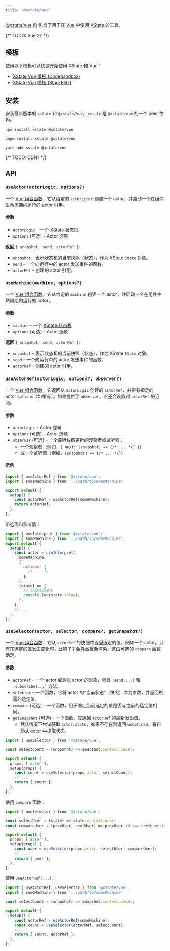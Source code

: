 ```yaml
---
title: '@xstate/vue'
---
```


[@xstate/vue 包](https://github.com/statelyai/xstate/tree/main/packages/xstate-vue) 包含了用于在 [Vue](https://github.com/vuejs/vue) 中使用 [XState](https://github.com/statelyai/xstate) 的工具。

{/* TODO: Vue 2? */}

## 模板

使用以下模板可以快速开始使用 XState 和 Vue：

- [XState Vue 模板 (CodeSandbox)](https://codesandbox.io/p/devbox/github/statelyai/xstate/tree/main/templates/vue-ts)
- [XState Vue 模板 (StackBlitz)](https://stackblitz.com/github/statelyai/xstate/tree/main/templates/vue-ts?file=%2Fsrc%2FfeedbackMachine.ts)

## 安装

安装最新版本的 `xstate` 和 `@xstate/vue`。`xstate` 是 `@xstate/vue` 的一个 peer 依赖。

<Tabs>
<TabItem value="npm" label="npm">

```bash
npm install xstate @xstate/vue
```

</TabItem>

<TabItem value="pnpm" label="pnpm">

```bash
pnpm install xstate @xstate/vue
```

</TabItem>

<TabItem value="yarn" label="yarn">

```bash
yarn add xstate @xstate/vue
```

</TabItem>
</Tabs>

{/* TODO: CDN? */}

## API

### `useActor(actorLogic, options?)`

一个 [Vue 组合函数](https://v3.vuejs.org/guide/composition-api-introduction.html)，它从给定的 `actorLogic` 创建一个 actor，并启动一个在组件生命周期内运行的 actor 引用。

#### 参数

- `actorLogic` - 一个 [XState 状态机](machines.mdx)
- `options` (可选) - Actor 选项

**返回** `{ snapshot, send, actorRef }`:

- `snapshot` - 表示状态机的当前快照（状态），作为 XState `State` 对象。
- `send` - 一个向运行中的 actor 发送事件的函数。
- `actorRef` - 创建的 actor 引用。

### `useMachine(machine, options?)`

一个 [Vue 组合函数](https://v3.vuejs.org/guide/composition-api-introduction.html)，它从给定的 `machine` 创建一个 actor，并启动一个在组件生命周期内运行的 actor。

#### 参数

- `machine` - 一个 [XState 状态机](machines.mdx)
- `options` (可选) - Actor 选项

**返回** `{ snapshot, send, actorRef }`:

- `snapshot` - 表示状态机的当前快照（状态），作为 XState `State` 对象。
- `send` - 一个向运行中的 actor 发送事件的函数。
- `actorRef` - 创建的 actor 引用。

### `useActorRef(actorLogic, options?, observer?)`

一个 [Vue 组合函数](https://v3.vuejs.org/guide/composition-api-introduction.html)，它返回从 `actorLogic` 创建的 `actorRef`，并带有指定的 actor `options`（如果有）。如果提供了 `observer`，它还会设置对 `actorRef` 的订阅。

#### 参数

- `actorLogic` - Actor 逻辑
- `options` (可选) - Actor 选项
- `observer` (可选) - 一个监听快照更新的观察者或监听器：
  - 一个观察者（例如，`{ next: (snapshot) => {/* ... */} }`）
  - 或一个监听器（例如，`(snapshot) => {/* ... */}`）

#### 示例

```js
import { useActorRef } from '@xstate/vue';
import { someMachine } from '../path/to/someMachine';

export default {
  setup() {
    const actorRef = useActorRef(someMachine);
    return actorRef;
  },
};
```

带选项和监听器：


```js
import { useInterpret } from '@xstate/vue';
import { someMachine } from '../path/to/someMachine';
export default {
  setup() {
    const actor = useInterpret(
      someMachine,
      {
        actions: {
          /* ... */
        },
      },
      (state) => {
        // 订阅状态变化
        console.log(state.value);
      },
    );
    // ...
  },
};
```

### `useSelector(actor, selector, compare?, getSnapshot?)`

一个 [Vue 组合函数](https://v3.vuejs.org/guide/composition-api-introduction.html)，它从 `actorRef` 的快照中返回选定的值，例如一个 actor。只有在选定的值发生变化时，此钩子才会导致重新渲染，这由可选的 `compare` 函数确定。

#### 参数

- `actorRef` - 一个 actor 或类似 actor 的对象，包含 `.send(...)` 和 `.subscribe(...)` 方法。
- `selector` - 一个函数，它将 actor 的“当前状态”（快照）作为参数，并返回所需的选定值。
- `compare` (可选) - 一个函数，用于确定当前选定的值是否与之前的选定值相同。
- `getSnapshot` (可选) - 一个函数，应返回 `actorRef` 的最新发出值。
  - 默认情况下尝试获取 `actor.state`，如果不存在则返回 `undefined`。将自动从 actor 中提取状态。

```js
import { useSelector } from '@xstate/vue';

const selectCount = (snapshot) => snapshot.context.count;

export default {
  props: ['actor'],
  setup(props) {
    const count = useSelector(props.actor, selectCount);
    // ...
    return { count };
  },
};
```

使用 `compare` 函数：

```js
import { useSelector } from '@xstate/vue';

const selectUser = (state) => state.context.user;
const compareUser = (prevUser, nextUser) => prevUser.id === nextUser.id;

export default {
  props: ['actor'],
  setup(props) {
    const user = useSelector(props.actor, selectUser, compareUser);
    // ...
    return { user };
  },
};
```

使用 `useActorRef(...)`：

```js
import { useActorRef, useSelector } from '@xstate/vue';
import { someMachine } from '../path/to/someMachine';

const selectCount = (snapshot) => snapshot.context.count;

export default {
  setup() {
    const actorRef = useActorRef(someMachine);
    const count = useSelector(actorRef, selectCount);
    // ...
    return { count, actorRef };
  },
};
```

